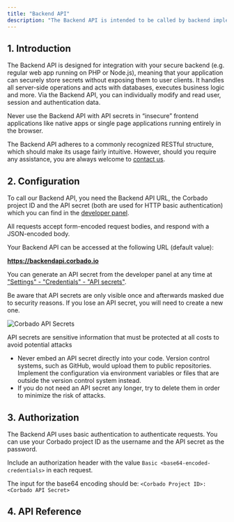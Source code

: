 ```yaml
---
title: "Backend API"
description: "The Backend API is intended to be called by backend implementations."
---
```



## 1. Introduction

The Backend API is designed for integration with your secure backend (e.g. regular web app running on PHP or Node.js), meaning that your application can securely store secrets without exposing them to user clients. It handles all server-side operations and acts with databases, executes business logic and more. Via the Backend API, you can individually modify and read user, session and authentication data.

<Warning>
Never use the Backend API with API secrets in “insecure” frontend applications like native apps or single page applications running entirely in the browser.
</Warning>

The Backend API adheres to a commonly recognized RESTful structure, which should make its usage fairly intuitive. However, should you require any assistance, you are always welcome to [contact us](https://www.corbado.com/contact).

## 2. Configuration

To call our Backend API, you need the Backend API URL, the Corbado project ID and the API secret (both are used for HTTP basic authentication) which you can find in the [developer panel](https://app.corbado.com/app/settings/general/project-info).

All requests accept form-encoded request bodies, and respond with a JSON-encoded body.

<Note>
Your Backend API can be accessed at the following URL (default value):

**https://backendapi.corbado.io**
</Note>

You can generate an API secret from the developer panel at any time at ["Settings" - "Credentials" - "API secrets"](https://app.corbado.com/app/settings/credentials/api-keys).

<Note>
Be aware that API secrets are only visible once and afterwards masked due to security reasons. If you lose an API secret, you will need to create a new one.
</Note>

![Corbado API Secrets](/images/backend-integration/backend-api/api-secrets.webp)

<Warning>
API secrets are sensitive information that must be protected at all costs to avoid potential attacks

* Never embed an API secret directly into your code. Version control systems, such as GitHub, would upload them to public repositories. Implement the configuration via environment variables or files that are outside the version control system instead.
* If you do not need an API secret any longer, try to delete them in order to minimize the risk of attacks.
</Warning>

## 3. Authorization

The Backend API uses basic authentication to authenticate requests. You can use your Corbado project ID as the username and the API secret as the password.

Include an authorization header with the value `Basic <base64-encoded-credentials>` in each request.

The input for the base64 encoding should be: `<Corbado Project ID>:<Corbado API Secret>`

## 4. API Reference

<Card href="https://api.corbado.com/docs/api/">
    <Blogpost title="Corbado Backend API Reference" />
</Card>
